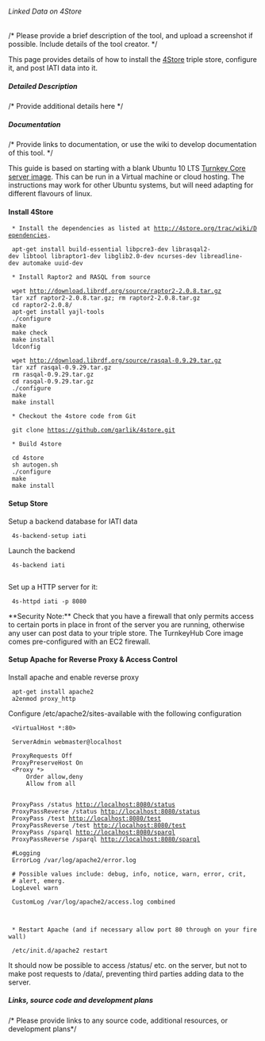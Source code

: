 ====== Linked Data on 4Store ======
/* Please provide a brief description of the tool, and upload a screenshot if possible. Include details of the tool creator. */

This page provides details of how to install the [[http://4store.org/|4Store]] triple store, configure it, and post IATI data into it. 

===== Detailed Description =====
/* Provide additional details here */

===== Documentation =====
/* Provide links to documentation, or use the wiki to develop documentation of this tool. */

This guide is based on starting with a blank Ubuntu 10 LTS [[http://www.turnkeylinux.org/core|Turnkey Core server image]]. This can be run in a Virtual machine or cloud hosting. The instructions may work for other Ubuntu systems, but will need adapting for different flavours of linux. 

==== Install 4Store ====

  * Install the dependencies as listed at [[http://4store.org/trac/wiki/Dependencies]].

  apt-get install build-essential libpcre3-dev librasqal2-dev libtool libraptor1-dev libglib2.0-dev ncurses-dev libreadline-dev automake uuid-dev

  * Install Raptor2 and RASQL from source

  wget http://download.librdf.org/source/raptor2-2.0.8.tar.gz
  tar xzf raptor2-2.0.8.tar.gz; rm raptor2-2.0.8.tar.gz
  cd raptor2-2.0.8/
  apt-get install yajl-tools
  ./configure
  make
  make check
  make install
  ldconfig
  
  wget http://download.librdf.org/source/rasqal-0.9.29.tar.gz
  tar xzf rasqal-0.9.29.tar.gz
  rm rasqal-0.9.29.tar.gz
  cd rasqal-0.9.29.tar.gz
  ./configure
  make
  make install

  * Checkout the 4store code from Git

  git clone https://github.com/garlik/4store.git

  * Build 4store

  cd 4store
  sh autogen.sh
  ./configure
  make
  make install

==== Setup Store ====

Setup a backend database for IATI data

  4s-backend-setup iati

Launch the backend

  4s-backend iati
  
Set up a HTTP server for it:

  4s-httpd iati -p 8080

<note warning>**Security Note:** Check that you have a firewall that only permits access to certain ports in place in front of the server you are running, otherwise any user can post data to your triple store. The TurnkeyHub Core image comes pre-configured with an EC2 firewall.</note>

==== Setup Apache for Reverse Proxy & Access Control ====

Install apache and enable reverse proxy

  apt-get install apache2
  a2enmod proxy_http

Configure /etc/apache2/sites-available with the following configuration

  <VirtualHost *:80>
  
  ServerAdmin webmaster@localhost
  
  ProxyRequests Off
  ProxyPreserveHost On
  <Proxy *>
      Order allow,deny
      Allow from all
  </Proxy>
  
  ProxyPass /status http://localhost:8080/status
  ProxyPassReverse /status http://localhost:8080/status
  ProxyPass /test http://localhost:8080/test
  ProxyPassReverse /test http://localhost:8080/test
  ProxyPass /sparql http://localhost:8080/sparql
  ProxyPassReverse /sparql http://localhost:8080/sparql
  
  #Logging
  ErrorLog /var/log/apache2/error.log
  
  # Possible values include: debug, info, notice, warn, error, crit,
  # alert, emerg.
  LogLevel warn
  
  CustomLog /var/log/apache2/access.log combined
  
  </VirtualHost>

  * Restart Apache (and if necessary allow port 80 through on your firewall)

  /etc/init.d/apache2 restart

It should now be possible to access /status/ etc. on the server, but not to make post requests to /data/, preventing third parties adding data to the server. 
===== Links, source code and development plans =====
/* Please provide links to any source code, additional resources, or development plans*/